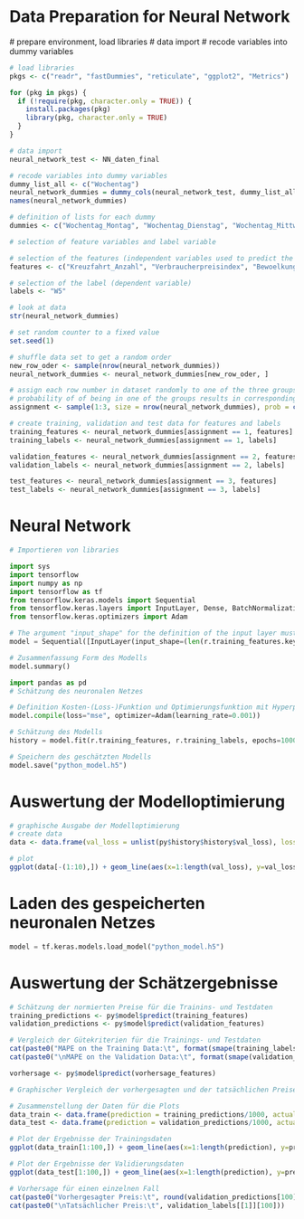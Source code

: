 # Data Preparation for Neural Network 
  # prepare environment, load libraries
  # data import 
  # recode variables into dummy variables 
  
```{r}
# load libraries
pkgs <- c("readr", "fastDummies", "reticulate", "ggplot2", "Metrics")

for (pkg in pkgs) {
  if (!require(pkg, character.only = TRUE)) {
    install.packages(pkg)
    library(pkg, character.only = TRUE)
  }
}

# data import 
neural_network_test <- NN_daten_final

# recode variables into dummy variables 
dummy_list_all <- c("Wochentag")
neural_network_dummies = dummy_cols(neural_network_test, dummy_list_all) 
names(neural_network_dummies)

# definition of lists for each dummy
dummies <- c("Wochentag_Montag", "Wochentag_Dienstag", "Wochentag_Mittwoch", "Wochentag_Donnerstag", "Wochentag_Freitag", "Wochentag_Samstag", "Wochentag_Sonntag")

# selection of feature variables and label variable

# selection of the features (independent variables used to predict the dependent)
features <- c("Kreuzfahrt_Anzahl", "Verbraucherpreisindex", "Bewoelkung", "Temperatur.y", "Windgeschwindigkeit.y", "Arbeitslose", "Bruttoverdienste", "Gaesteankuenfte", "Insolvenzen", dummies, "KielerWoche", "Heimspiel_KSV", "Kreuzfahrt_Anlauf", "Heimspiel_THW", "Feiertag", "Ferien")

# selection of the label (dependent variable)
labels <- "W5"

# look at data 
str(neural_network_dummies)

# set random counter to a fixed value 
set.seed(1)

# shuffle data set to get a random order 
new_row_oder <- sample(nrow(neural_network_dummies))
neural_network_dummies <- neural_network_dummies[new_row_oder, ]

# assign each row number in dataset randomly to one of the three groups of datasets 
# probability of of being in one of the groups results in corresponding group sizes 
assignment <- sample(1:3, size = nrow(neural_network_dummies), prob = c(.7, .2, .1), replace = TRUE)

# create training, validation and test data for features and labels 
training_features <- neural_network_dummies[assignment == 1, features]
training_labels <- neural_network_dummies[assignment == 1, labels]

validation_features <- neural_network_dummies[assignment == 2, features]
validation_labels <- neural_network_dummies[assignment == 2, labels]

test_features <- neural_network_dummies[assignment == 3, features]
test_labels <- neural_network_dummies[assignment == 3, labels]
```

# Neural Network 

```{python}
# Importieren von libraries 

import sys 
import tensorflow 
import numpy as np
import tensorflow as tf
from tensorflow.keras.models import Sequential
from tensorflow.keras.layers import InputLayer, Dense, BatchNormalization, Dropout 
from tensorflow.keras.optimizers import Adam 

# The argument "input_shape" for the definition of the input layer must include the number input variables (features) used for the model. To automatically calculate this number, we use the  function `r.training_features.keys()`, which returns the list of variable names of the dataframe `training_features`. Then, the function `len()` returns the length of this list of variable names (i.e. the number of variables in the input).
model = Sequential([InputLayer(input_shape=(len(r.training_features.keys()), )), BatchNormalization(), Dense(10, activation='relu'), Dropout(.2), Dense(4, activation='relu'), Dense(1)])

# Zusammenfassung Form des Modells 
model.summary()
```

```{python}
import pandas as pd
# Schätzung des neuronalen Netzes 

# Definition Kosten-(Loss-)Funktion und Optimierungsfunktion mit Hyperparametern 
model.compile(loss="mse", optimizer=Adam(learning_rate=0.001))

# Schätzung des Modells 
history = model.fit(r.training_features, r.training_labels, epochs=1000, validation_data = (r.validation_features, r.validation_labels), verbose="auto")

# Speichern des geschätzten Modells 
model.save("python_model.h5")
```

# Auswertung der Modelloptimierung
```{r}
# graphische Ausgabe der Modelloptimierung 
# create data 
data <- data.frame(val_loss = unlist(py$history$history$val_loss), loss = unlist(py$history$history$loss))

# plot 
ggplot(data[-(1:10),]) + geom_line(aes(x=1:length(val_loss), y=val_loss, colour = "Validation Loss" )) + geom_line(aes(x=1:length(loss), y=loss, colour = "Training Loss" )) + scale_colour_manual( values = c("Training Loss"="blue", "Validation Loss"="red")) + labs(title="Loss Function Values During Optimization") + xlab("Iteration Number") + ylab("Loss") 
```

# Laden des gespeicherten neuronalen Netzes 
```{python}
model = tf.keras.models.load_model("python_model.h5")
``` 

# Auswertung der Schätzergebnisse 
```{r}
# Schätzung der normierten Preise für die Trainins- und Testdaten 
training_predictions <- py$model$predict(training_features)
validation_predictions <- py$model$predict(validation_features)

# Vergleich der Gütekriterien für die Trainings- und Testdaten 
cat(paste0("MAPE on the Training Data:\t", format(smape(training_labels[[1]], training_predictions)*100, digits=3, nsmall=2)))
cat(paste0("\nMAPE on the Validation Data:\t", format(smape(validation_labels[[1]], validation_predictions)*100, digits=3, nsmall=2)))
``` 
```{r}
vorhersage <- py$model$predict(vorhersage_features)
```

```{r}
# Graphischer Vergleich der vorhergesagten und der tatsächlichen Preise für die Trainings- und Testdaten 

# Zusammenstellung der Daten für die Plots 
data_train <- data.frame(prediction = training_predictions/1000, actual = training_labels[[1]]/1000)
data_test <- data.frame(prediction = validation_predictions/1000, actual = validation_labels[[1]]/1000)

# Plot der Ergebnisse der Trainingsdaten 
ggplot(data_train[1:100,]) + geom_line(aes(x=1:length(prediction), y=prediction, colour = "Predicted Values" )) + geom_line(aes(x=1:length(actual), y=actual, colour = "Actual Values" )) + scale_colour_manual( values = c("Predicted Values"="blue", "Actual Values"="red") ) + labs(title="Predicted and Actual Values for the Training Data") + xlab("Case Number") + ylab("Price in 1.000 USD") 

# Plot der Ergebnisse der Validierungsdaten 
ggplot(data_test[1:100,]) + geom_line(aes(x=1:length(prediction), y=prediction, colour = "Predicted Values" )) + geom_line(aes(x=1:length(actual), y=actual, colour = "Actual Values" )) + scale_colour_manual( values = c("Predicted Values"="blue", "Actual Values"="red") ) + labs(title="Predicted and Actual Values for the Test Data") + xlab("Case Number") + ylab("Price in 1.000 USD") 

```

```{r}
# Vorhersage für einen einzelnen Fall 
cat(paste0("Vorhergesagter Preis:\t", round(validation_predictions[100])))
cat(paste0("\nTatsächlicher Preis:\t", validation_labels[[1]][100]))

```
